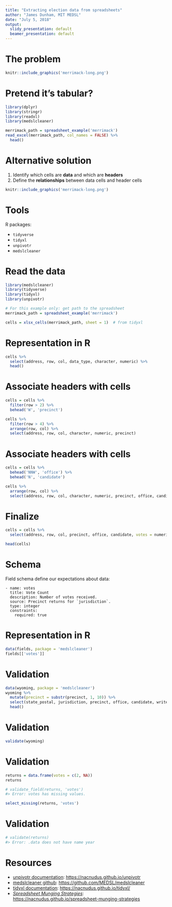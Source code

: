 ```yaml
---
title: "Extracting election data from spreadsheets"
author: "James Dunham, MIT MEDSL"
date: "July 5, 2018"
output:
  slidy_presentation: default
  beamer_presentation: default
---
```


The problem
===========

```r
knitr::include_graphics('merrimack-long.png')
```

Pretend it's tabular?
=====================

```r
library(dplyr)
library(stringr)
library(readxl)
library(medslcleaner)

merrimack_path = spreadsheet_example('merrimack')
read_excel(merrimack_path, col_names = FALSE) %>%
  head()
```

Alternative solution 
====================

1. Identify which cells are **data** and which are **headers**
2. Define the **relationships** between data cells and header cells

```r
knitr::include_graphics('merrimack-long.png')
```

Tools
=====

R packages:

* `tidyverse`
* `tidyxl`
* `unpivotr`
* `medslcleaner`

Read the data
=============

```r
library(medslcleaner)
library(tidyverse)
library(tidyxl)
library(unpivotr)

# For this example only: get path to the spreadsheet
merrimack_path = spreadsheet_example('merrimack')

cells = xlsx_cells(merrimack_path, sheet = 1)  # from tidyxl
```

Representation in R
===================

```r
cells %>%
  select(address, row, col, data_type, character, numeric) %>%
  head()
```

Associate headers with cells
============================
```r
cells = cells %>%
  filter(row > 2) %>%
  behead('W', 'precinct')

cells %>%
  filter(row > 4) %>%
  arrange(row, col) %>%
  select(address, row, col, character, numeric, precinct)
```

Associate headers with cells
============================
```r
cells = cells %>%
  behead('NNW', 'office') %>%
  behead('N', 'candidate')

cells %>%
  arrange(row, col) %>%
  select(address, row, col, character, numeric, precinct, office, candidate)
```

Finalize
========
```r
cells = cells %>%
  select(address, row, col, precinct, office, candidate, votes = numeric)

head(cells)
```

Schema
======

Field schema define our expectations about data:

```
- name: votes
  title: Vote Count
  description: Number of votes received.
  source: Precinct returns for `jurisdiction`.
  type: integer
  constraints:
    required: true
```

Representation in R
===================

```r
data(fields, package = 'medslcleaner')
fields[['votes']]
```

Validation
==========

```r
data(wyoming, package = 'medslcleaner')
wyoming %>%
  mutate(precinct = substr(precinct, 1, 10)) %>%
  select(state_postal, jurisdiction, precinct, office, candidate, writein, votes) %>%
  head()
```

Validation
==========

```r
validate(wyoming)
```

Validation
==========

```r
returns = data.frame(votes = c(2, NA))
returns

# validate_field(returns, 'votes')
#> Error: votes has missing values.

select_missing(returns, 'votes')
```

Validation
==========

```r
# validate(returns)
#> Error: .data does not have name year
```

Resources
====================

* [unpivotr documentation](https://nacnudus.github.io/unpivotr/): <https://nacnudus.github.io/unpivotr>
* [medslcleaner github](https://github.com/MEDSL/medslcleaner/): <https://github.com/MEDSL/medslcleaner>
* [tidyxl documentation](https://nacnudus.github.io/tidyxl): <https://nacnudus.github.io/tidyxl/>
* [*Spreadsheet Munging Strategies*](https://nacnudus.github.io/spreadsheet-munging-strategies): <https://nacnudus.github.io/spreadsheet-munging-strategies>

